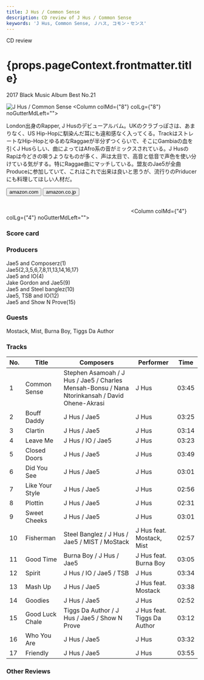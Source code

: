 ```yaml
---
title: J Hus / Common Sense
description: CD review of J Hus / Common Sense
keywords: 'J Hus, Common Sense, Ｊハス, コモン・センス'
---
```





<p className="largeP">CD review</p>
<h1 className="h1--no--margin">{props.pageContext.frontmatter.title}</h1>
<p className="largeP"><Link to="/best50/2017/">2017 Black Music Album Best No.21</Link></p>

<Row  className="image-card-group">
	<Column colMd={"4"} colLg={"4"} noGutterMdLeft="">
       <ImageCard>

![J Hus / Common Sense](../../images/cd/jhus1L.jpg) 
</ImageCard>
	</Column>
	<Column colMd={"8"} colLg={"8"} noGutterMdLeft="">
	<p>
	London出身のRapper, J Husのデビューアルバム。UKのクラブっぽさは、あまりなく、US Hip-Hopに馴染んだ耳にも違和感なく入ってくる。TrackはストレートなHip-HopとゆるめなRaggaeが半分ずつくらいで、そこにGambiaの血を引くJ Husらしい、曲によってはAfro系の音がミックスされている。J HusのRapは今どきの唄うようなものが多く、声は太目で、高音と低音で声色を使い分けている気がする。特にRaggae曲にマッチしている。盟友のJae5が全曲Produceに参加していて、これはこれで出来は良いと思うが、流行りのPriducerにも料理してほしい人材だ。
	</p>
	<div>
	  <Button href="https://amzn.to/2WAxTvC" kind="primary" size="small" renderIcon={ArrowUpRight24}>
      amazon.com
      </Button>
      <Button href="https://amzn.to/2WFler0" kind="secondary" size="small" renderIcon={ArrowUpRight24}>
      amazon.co.jp
      </Button>
	</div>
	<a href="https://geo.music.apple.com/jp/album/common-sense/1220093029?mt=1&app=music&ls=1&at=11lcug" style="display:inline-block;overflow:hidden;background:url(https://linkmaker.itunes.apple.com/ja-jp/lockup.svg?releaseDate=2017-05-12&kind=album&bubble=apple_music&style=mono-black) no-repeat;width:180px;height:45px;"></a>
	<a href="https://geo.music.apple.com/jp/album/common-sense/1220093029?app=itunes&at=11lcug" style="display:inline-block;overflow:hidden;background:url(https://linkmaker.itunes.apple.com/ja-jp/badge-lrg.svg?releaseDate=2017-05-12T00:00:00Z&kind=album&bubble=itunes_music) no-repeat;width:140px;height:45px;"></a>
	</Column>
</Row>
<Row >
	<Column colMd={"4"} colLg={"4"} noGutterMdLeft="">
<div>
    <h3>Score card</h3>
	<SliderJS1 value="4" />
    <SliderJS2 value="2" />
	<SliderJS3 value="1" />
    <SliderJS4 value="8" />
</div>
</Column>
<Column colMd={"8"} colLg={"8"} noGutterMdLeft="">
<div>
<h3>Producers</h3>
<p>
Jae5 and Composerz(1)
<br/>Jae5(2,3,5,6,7,8,11,13,14,16,17)
<br/>Jae5 and IO(4)
<br/>Jake Gordon and Jae5(9)
<br/>Jae5 and Steel banglez(10)
<br/>Jae5, TSB and IO(12)
<br/>Jae5 and Show N Prove(15)
</p>
<h3>Guests</h3>
<p>
Mostack, Mist, Burna Boy, Tiggs Da Author
</p>
</div>
</Column>
</Row>

<h3>Tracks</h3>

| No. |	 Title          |	 Composers                                                                                   |	 Performer                 | Time  |
| --- |	--------------- | ---------------------------------------------------------------------------------------------- | --------------------------- | ----- |
| 1	  |	Common Sense   	| Stephen Asamoah / J Hus / Jae5 / Charles Mensah-Bonsu / Nana Ntorinkansah / David Ohene-Akrasi | J Hus                       | 03:45 |
| 2	  |	Bouff Daddy    	| J Hus / Jae5                                                                                   | J Hus                       | 03:25 |
| 3	  |	Clartin        	| J Hus / Jae5                                                                                   | J Hus                       | 03:14 |
| 4	  |	Leave Me       	| J Hus / IO / Jae5                                                                              | J Hus                       | 03:23 |
| 5	  |	Closed Doors   	| J Hus / Jae5                                                                                   | J Hus                       | 03:49 |
| 6	  |	Did You See    	| J Hus / Jae5                                                                                   | J Hus                       | 03:01 |
| 7	  |	Like Your Style	| J Hus / Jae5                                                                                   | J Hus                       | 02:56 |
| 8	  |	Plottin        	| J Hus / Jae5                                                                                   | J Hus                       | 02:31 |
| 9	  |	Sweet Cheeks   	| J Hus / Jae5                                                                                   | J Hus                       | 03:01 |
| 10  |	Fisherman      	| Steel Banglez / J Hus / Jae5 / MIST / MoStack                                                  | J Hus feat. Mostack, Mist   | 02:57 |
| 11  |	Good Time      	| Burna Boy / J Hus / Jae5                                                                       | J Hus feat. Burna Boy       | 03:05 |
| 12  |	Spirit         	| J Hus / IO / Jae5 / TSB                                                                        | J Hus                       | 03:34 |
| 13  |	Mash Up        	| J Hus / Jae5                                                                                   | J Hus feat. Mostack         | 03:38 |
| 14  |	Goodies        	| J Hus / Jae5                                                                                   | J Hus                       | 02:52 |
| 15  |	Good Luck Chale	| Tiggs Da Author / J Hus / Jae5 / Show N Prove                                                  | J Hus feat. Tiggs Da Author | 03:12 |
| 16  |	Who You Are    	| J Hus / Jae5                                                                                   | J Hus                       | 03:32 |
| 17  |	Friendly       	| J Hus / Jae5                                                                                   | J Hus                       | 03:55 |

<h3>Other Reviews</h3>

<Row>
<Column colMd={3} colLg={3} noGutterMdLeft>
<Review1 />
</Column>
</Row>